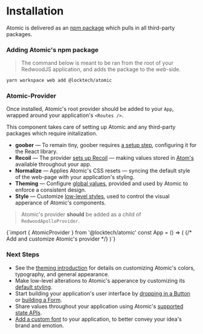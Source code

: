 

<Meta title="Installation" />

# Installation

Atomic is delivered as an [npm package](https://www.npmjs.com/package/@locktech/atomic) which pulls in all third-party packages.

### Adding Atomic's npm package

> The command below is meant to be ran from the root of your RedwoodJS application, and adds the package to the *web*-side.

```bash
yarn workspace web add @locktech/atomic
```

### Atomic-Provider

Once installed, Atomic's root provider should be added to your `App`, wrapped around your application's `<Routes />`.

This component takes care of setting up Atomic and any third-party packages which require initalization.

* **goober** — To remain tiny, goober requires [a setup step](https://goober.js.org/api/setup), configuring it for the React library.
* **Recoil** — The provider [sets up Recoil](https://recoiljs.org/docs/introduction/getting-started#recoilroot) — making values stored in [Atom's](https://recoiljs.org/docs/basic-tutorial/atoms) available throughout your app.
* **Normalize** — Applies Atomic's CSS resets — syncing the default style of the web-page with your application's styling.
* **Theming** — Configure [global values](?path=/story/customize-theming-introduction--page), provided and used by Atomic to enforce a consistent design.
* **Style** — Customize [low-level styles](?path=/story/customize-styling-introduction--page), used to control the visual apperance of Atomic's components.

> Atomic's provider **should** be added as a child of `RedwoodApolloProvider`.

<Source file="web/src/App.js" language="jsx">
{`import { AtomicProvider } from '@locktech/atomic'
const App = () => (
  <FatalErrorBoundary page={FatalErrorPage}>
    <RedwoodProvider titleTemplate="%PageTitle | %AppTitle">
      <RedwoodApolloProvider>
        {/* Add and customize Atomic's provider */}
        <AtomicProvider ...>
          <Routes />
        </AtomicProvider>
      </RedwoodApolloProvider>
    </RedwoodProvider>
  </FatalErrorBoundary>
)`}
</Source>

### Next Steps

- See the [theming introduction](?path=/story/customize-theming-introduction--page) for details on customizing Atomic's colors, typography, and general appearance.
- Make low-level alterations to Atomic's apperance by customizing its [default styling](?path=/story/customize-styling-introduction--page).
- Start building your application's user interface by [dropping in a Button](?path=/story/components-button--default) or [building a Form](?path=/story/components-forms--default).
- Share values throughout your application using Atomic's [supported state APIs](?path=/story/state-introduction--page#introduction).
- [Add a custom font](?path=/story/guides-custom-fonts--page) to your application, to better convey your idea's brand and emotion.

